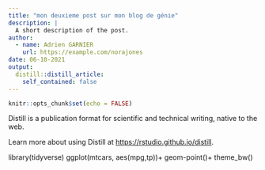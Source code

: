 ```yaml
---
title: "mon deuxieme post sur mon blog de génie"
description: |
  A short description of the post.
author:
  - name: Adrien GARNIER
    url: https://example.com/norajones
date: 06-10-2021
output:
  distill::distill_article:
    self_contained: false
---
```



```r
knitr::opts_chunk$set(echo = FALSE)
```

Distill is a publication format for scientific and technical writing, native to the web.

Learn more about using Distill at <https://rstudio.github.io/distill>.

library(tidyverse)
ggplot(mtcars, aes(mpg,tp))+
  geom-point()+
    theme_bw()
